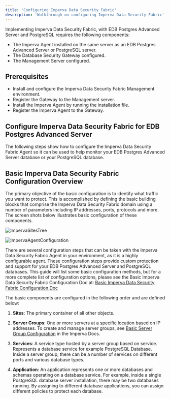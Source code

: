 ```yaml
---
title: 'Configuring Imperva Data Security Fabric'
description: 'Walkthrough on configuring Imperva Data Security Fabric'
---
```


Implementing Imperva Data Security Fabric, with EDB Postgres Advanced Server and PostgreSQL requires the following components:
- The Imperva Agent installed on the same server as an EDB Postgres Advanced Server or PostgreSQL server.   
- The Database Security Gateway configured.
- The Management Server configured.

## Prerequisites

- Install and configure the Imperva Data Security Fabric Management environment.
- Register the Gateway to the Management server.
- Install the Imperva Agent by running the installation file.
- Register the Imperva Agent to the Gateway.

## Configure Imperva Data Security Fabric for EDB Postgres Advanced Server 
The following steps show how to configure the Imperva Data Security Fabric Agent so it can be used to help monitor your EDB Postgres Advanced Server database or your PostgreSQL database.

## Basic Imperva Data Security Fabric Configuration Overview

The primary objective of the basic configuration is to identify what traffic you want to protect. This is accomplished by defining the basic building blocks that comprise the Imperva Data Security Fabric domain using a number of parameters including IP addresses, ports, protocols and more. The screen shots below illustrates basic configuration of these components.

   ![ImpervaSitesTree](Images/ImpervaSitesTree.png)

   ![ImpervaAgentConfiguration](Images/ImpervaAgentConfiguration.png)

There are several configuration steps that can be taken with the Imperva Data Security Fabric Agent in your environment, as it is a highly configurable agent. These configuration steps provide custom protection and support for your EDB Postgres Advanced Server and PostgreSQL databases.  This guide will list some basic configuration methods, but for a more complete list of configuration options, please see the Basic Imperva Data Security Fabric Configuration Doc at: 
[Basic Imperva Data Security Fabric Configuration Doc](https://docs.imperva.com/bundle/v14.9-database-activity-monitoring-user-guide/page/2383.htm)

The basic components are configured in the following order and are defined below:

1. **Sites**: The primary container of all other objects. 

2. **Server Groups**: One or more servers at a specific location based on IP addresses. To create and manage server groups, see [Basic Server Group Configuration](https://docs.imperva.com/bundle/v14.9-database-activity-monitoring-user-guide/page/454.htm) in the Imperva Docs.

3. **Services**: A service type hosted by a server group based on service. Represents a database service for example PostgreSQL Database. Inside a server group, there can be a number of services on different ports and
    various database types.

4. **Application**: An application represents one or more databases and schemas operating on a database service. For example, inside a single PostgreSQL database server installation, there may be two databases running. By assigning to different database applications, you can assign different policies to protect each database.
